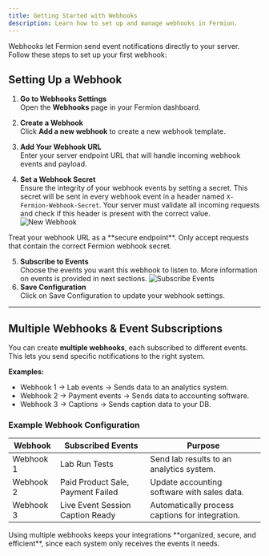 ```yaml
---
title: Getting Started with Webhooks
description: Learn how to set up and manage webhooks in Fermion.
---
```


Webhooks let Fermion send event notifications directly to your server.  
Follow these steps to set up your first webhook:

## Setting Up a Webhook

1. **Go to Webhooks Settings**  
   Open the **Webhooks** page in your Fermion dashboard.

2. **Create a Webhook**  
   Click **Add a new webhook** to create a new webhook template.

3. **Add Your Webhook URL**  
   Enter your server endpoint URL that will handle incoming webhook events and payload.

4. **Set a Webhook Secret**  
   Ensure the integrity of your webhook events by setting a secret. This secret will be sent in every webhook event in a header named `X-Fermion-Webhook-Secret`. 
   Your server must validate all incoming requests and check if this header is present with the correct value.
   ![New Webhook](https://67d6ad5ef66ee0901532fd2f.storage.fermion.app/public-uncached/object-store-public-files/uploads/02-10-2025/webhooknew.gxqjmv.png)
<Warning>
Treat your webhook URL as a **secure endpoint**.  Only accept requests that contain the correct Fermion webhook secret.
</Warning>


5. **Subscribe to Events**  
   Choose the events you want this webhook to listen to. More information on events is provided in next sections.
![Subscribe Events](https://67d6ad5ef66ee0901532fd2f.storage.fermion.app/public-uncached/object-store-public-files/uploads/02-10-2025/subscribedevents.cwdbmz.png)
6.  **Save Configuration**  
    Click on Save Configuration to update your webhook settings.



---

## Multiple Webhooks & Event Subscriptions

You can create **multiple webhooks**, each subscribed to different events.  
This lets you send specific notifications to the right system.

**Examples:**
- Webhook 1 → Lab events → Sends data to an analytics system.  
- Webhook 2 → Payment events → Sends data to accounting software.  
- Webhook 3 → Captions → Sends caption data to your DB.  

### Example Webhook Configuration

| Webhook   | Subscribed Events                 | Purpose                                               |
|-----------|----------------------------------|-------------------------------------------------------|
| Webhook 1 | Lab Run Tests                     | Send lab results to an analytics system.              |
| Webhook 2 | Paid Product Sale, Payment Failed | Update accounting software with sales data.           |
| Webhook 3 | Live Event Session Caption Ready  | Automatically process captions for integration.   |

<Tip>
Using multiple webhooks keeps your integrations **organized, secure, and efficient**, since each system only receives the events it needs.
</Tip>
